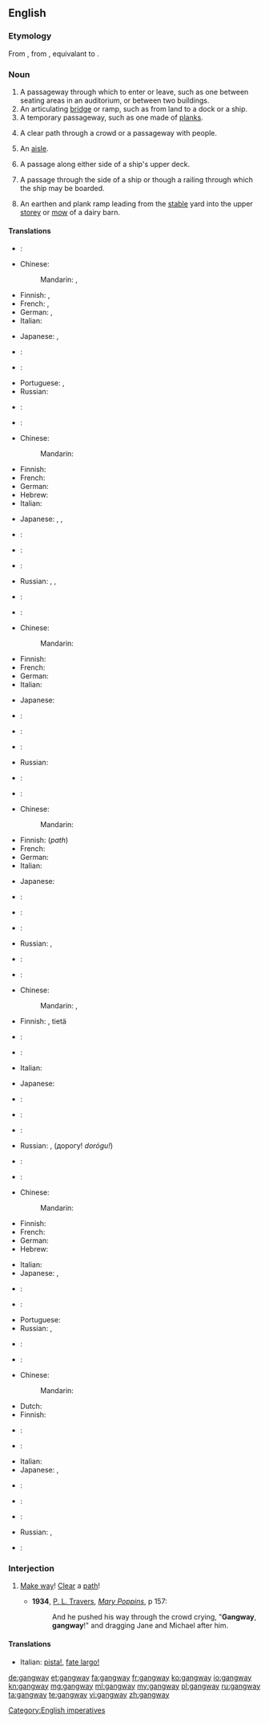 ==English==

===Etymology===
From {{etyl|enm|en}}, from {{etyl|ang|en}} {{term|gangweg||passageway, thoroughfare|lang=ang}}, equivalant to {{compound|gang|way}}.

===Noun===
{{en-noun}}

# A passageway through which to enter or leave, such as one between seating areas in an auditorium, or between two buildings.
# An articulating [[bridge]] or ramp, such as from land to a dock or a ship.
# A temporary passageway, such as one made of [[plank]]s.
# {{rare|obsolete|except|_|dialectal}} A clear path through a crowd or a passageway with people.
# {{British}} An [[aisle]].
# {{nautical}} A passage along either side of a ship's upper deck.
# {{nautical}} A passage through the side of a ship or though a railing through which the ship may be boarded.
# {{context|agricultural}} An earthen and plank ramp leading from the [[stable]] yard into the upper [[storey]] or [[mow]] of a dairy barn.

====Translations====
{{trans-top|passageway}}
* {{trreq|ar}}:
* Chinese:
*: Mandarin: {{t|cmn|過道}}, {{t|cmn|过道|tr=guòdào}}
* Finnish: {{t-|fi|käytävä}},  {{t-|fi|kulkutie}}
* French: {{t+|fr|passerelle|f}}, {{t|fr|passage|m}}
* German: {{t+|de|Gang|m}}, {{t|de|Gangway|f}}
* Italian: {{t+|it|corridoio|m}}
{{trans-mid}}
* Japanese: {{t|ja|舷門|tr=げんもん, genmon|sc=Jpan}}, {{t|ja|通路|tr=つうろ, tsūro|sc=Jpan}}
* {{trreq|ko}}:
* {{trreq|pl}}:
* Portuguese: {{t|pt|passagem|f}}, {{t|pt|passadiço|m}}
* Russian: {{t+|ru|проход|m|tr=proxód}}
* {{trreq|es}}:
{{trans-bottom}}

{{trans-top|temporary bridge}}
* {{trreq|ar}}:
* Chinese:
*: Mandarin: {{t|cmn|舷梯|tr=xiántī}}
* Finnish: {{t-|fi|lankonki}}
* French: {{t|fr|passage|m}}
* German: {{t|de|Gangway|f}}
* Hebrew: {{t-|he|כבש עליה|sc=Hebr}}
* Italian: {{t+|it|plancia|f}}
{{trans-mid}}
* Japanese: {{t|ja|タラッブ|tr=tarappu|sc=Jpan}}, {{t|ja|舷梯|tr=げんてい, gentei|sc=Jpan}}, {{t|ja|タラッブ|tr=tarappu|sc=Jpan}}
* {{trreq|ko}}:
* {{trreq|pl}}:
* {{trreq|pt}}:
* Russian: {{t+|ru|трап|m|tr=trap}}, {{t-|ru|сходни|f|p|tr=sxódni}}, {{t+|ru|выход|m|tr=výxod}}
* {{trreq|es}}:
{{trans-bottom}}

{{trans-top|temporary plank bridge, path, or passageway}}
* {{trreq|ar}}:
* Chinese:
*: Mandarin: {{t|cmn|木板道|tr=mùbǎndào}}
* Finnish: {{t-|fi|lankonki}}
* French: {{t|fr|passage|m}}
* German: {{t+|de|Landungsbrücke|f}}
* Italian: {{t+|it|plancia}}
{{trans-mid}}
* Japanese: {{t|ja|歩み板|tr=あゆみいた, ayumiita|sc=Jpan}}
* {{trreq|ko}}:
* {{trreq|pl}}:
* {{trreq|pt}}:
* Russian: {{t+|ru|трап|m|tr=trap}}
* {{trreq|es}}:
{{trans-bottom}}

{{trans-top|clear path through a crowd}}
* {{trreq|ar}}:
* Chinese:
*: Mandarin: {{t|cmn|通道|tr=tōngdào}}
* Finnish: {{t-|fi|kulkutie}} (''path'')
* French: {{t|fr|passage|m}}
* German: {{t|de|Durchgang|m}}
* Italian: {{t+|it|largo}}
{{trans-mid}}
* Japanese: {{t|ja|通路|tr=つうろ, tsūro|sc=Jpan}}
* {{trreq|ko}}:
* {{trreq|pl}}:
* {{trreq|pt}}:
* Russian: {{t+|ru|выход|m|tr=výxod}}, {{t+|ru|проход|m|tr=proxód}}
* {{trreq|es}}:
{{trans-bottom}}

{{trans-top|imperative to clear a path quickly}}
* {{trreq|ar}}:
* Chinese:
*: Mandarin: {{t|cmn|借過}}, {{t|cmn|借过|tr=jièguò}}
* Finnish: {{t-|fi|tietä}}, {{t-|fi|tehkää}} tietä
* {{trreq|fr}}:
* {{trreq|de}}:
* Italian: {{t+|it|largo}}
{{trans-mid}}
* Japanese: {{t|ja|通す|tr=とおして, tō shite|alt=通して|sc=Jpan}}
* {{trreq|ko}}:
* {{trreq|pl}}:
* {{trreq|pt}}:
* Russian: {{t+|ru|проход|m|tr=proxód}}, {{t+|ru|дорога|m|tr=doróga}} (дорогу! ''dorógu!'')
* {{trreq|es}}:
{{trans-bottom}}

{{trans-see|aisle}}

{{trans-top|nautical: passage on upper deck}}
* {{trreq|ar}}:
* Chinese:
*: Mandarin: {{t|cmn|舷梯|tr=xiántī}}
* Finnish: {{t-|fi|kävelykansi}}
* French: {{t|fr|passavant|m}}
* German: {{t|de|Gangway|f}}
* Hebrew: {{t-|he|כבש עליה|m|tr=kebesh alya|sc=Hebr}}
{{trans-mid}}
* Italian: {{t-|it|barcarizzo}}
* Japanese: {{t|ja|舷梯|tr=げんてい, gentei|sc=Jpan}}, {{t|ja|タラッブ|tr=tarappu|sc=Jpan}}
* {{trreq|ko}}:
* {{trreq|pl}}:
* Portuguese: {{t+|pt|portaló|m}}
* Russian: {{t+|ru|трап|m|tr=trap}}, {{t+|ru|шкафут|m|tr=škafút}}
* {{trreq|es}}:
{{trans-bottom}}

{{trans-top|nautical: passage through the side of a ship}}
* {{trreq|ar}}:
* Chinese:
*: Mandarin: {{t|cmn|舷梯|tr=xiántī}}
* Dutch: {{t-|nl|valreep}}
* Finnish: {{t-|fi|maihinnousuportti}}
* {{trreq|fr}}:
* {{trreq|de}}:
{{trans-mid}}
* Italian: {{t-|it|barcarizzo}}
* Japanese: {{t|ja|舷梯|tr=げんてい, gentei|sc=Jpan}}, {{t|ja|タラッブ|tr=tarappu|sc=Jpan}}
* {{trreq|ko}}:
* {{trreq|pl}}:
* {{trreq|pt}}:
* Russian: {{t+|ru|трап|m|tr=trap}},  {{t-|ru|сходни|f|p|tr=sxódni}}
* {{trreq|es}}:
{{trans-bottom}}

===Interjection===
{{en-interj}}

# {{context|to a crowd}} [[make way|Make way]]! [[clear|Clear]] a [[path]]!
#* '''1934''', [[w:P. L. Travers|P. L. Travers]], [[w:Mary Poppins|''Mary Poppins'']], p 157:
#*: And he pushed his way through the crowd crying, "'''Gangway''', '''gangway'''!" and dragging Jane and Michael after him.

====Translations====
{{trans-top|make way}}
* Italian: [[pista!]], [[fate largo!]]
{{trans-mid}}
{{trans-bottom}}

[[Category:English imperatives]]

[[de:gangway]]
[[et:gangway]]
[[fa:gangway]]
[[fr:gangway]]
[[ko:gangway]]
[[io:gangway]]
[[kn:gangway]]
[[mg:gangway]]
[[ml:gangway]]
[[my:gangway]]
[[pl:gangway]]
[[ru:gangway]]
[[ta:gangway]]
[[te:gangway]]
[[vi:gangway]]
[[zh:gangway]]
